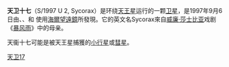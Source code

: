{{Multiple issues|
{{expand language|en|time=2017-07-23T17:06:29+00:00 }}
{{Unreferenced|time=2020-12-09T05:55:21+00:00}}
}}
'''天卫十七'''（S/1997 U 2, Sycorax）是环绕[[天王星|天王星]]运行的一颗[[卫星|卫星]]，是1997年9月6日由{{link-en|Brett J. Gladman}}、{{link-en|Philip D. Nicholson}}、{{link-en|Joseph A. Burns}}和 {{link-en|John J. Kavelaars}} 使用[[海爾望遠鏡|海爾望遠鏡]]所發現。它的英文名Sycorax來自[[威廉·莎士比亚|威廉·莎士比亚]]戏剧《[[暴風雨_(莎士比亞)|暴风雨]]》中{{link-en|卡里班|Caliban}}的母亲{{link-en|西科拉克斯|Sycorax (Shakespeare)}}。

天衞十七可能是被天王星捕獲的[[小行星|小行星]]或[[彗星|彗星]]。

{{天王星卫星}}
{{衛星小作品}}
[[Category:天王星的卫星|天卫17]]